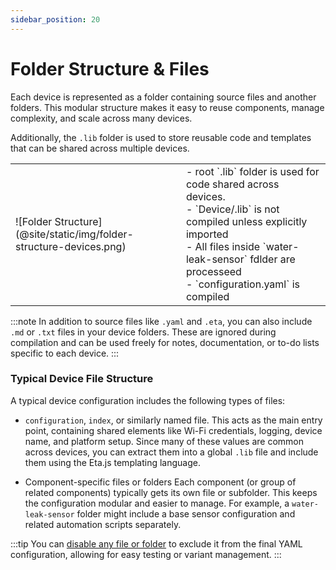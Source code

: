 ---
sidebar_position: 20
---
# Folder Structure & Files
Each device is represented as a folder containing source files and another folders.
This modular structure makes it easy to reuse components, manage complexity, and scale across many devices.

Additionally, the `.lib` folder is used to store reusable code and templates that can be shared across multiple devices.


<table className="table-no-border">
<tr>
    <td style={{ width: "250px"}}>
    ![Folder Structure](@site/static/img/folder-structure-devices.png)
    </td>
<td>
    <div>- root `.lib` folder is used for code shared across devices.</div>
    <div>- `Device/.lib` is not compiled unless explicitly imported</div>
    <div>- All files inside `water-leak-sensor` fdlder are processeed</div>
    <div>- `configuration.yaml` is compiled</div>
</td>
</tr>
</table>

:::note
In addition to source files like `.yaml` and `.eta`, you can also include `.md` or `.txt` files in your device folders. These are ignored during compilation and can be used freely for notes, documentation, or to-do lists specific to each device.
:::

### Typical Device File Structure
A typical device configuration includes the following types of files:

- `configuration`, `index`, or similarly named file.
    This acts as the main entry point, containing shared elements like Wi-Fi credentials, logging, device name, and platform setup. Since many of these values are common across devices, you can extract them into a global `.lib` file and include them using the Eta.js templating language.

- Component-specific files or folders
Each component (or group of related components) typically gets its own file or subfolder. This keeps the configuration modular and easier to manage.
For example, a `water-leak-sensor` folder might include a base sensor configuration and related automation scripts separately.




:::tip
You can [disable any file or folder](./disable-file.md) to exclude it from the final YAML configuration, allowing for easy testing or variant management.
:::

